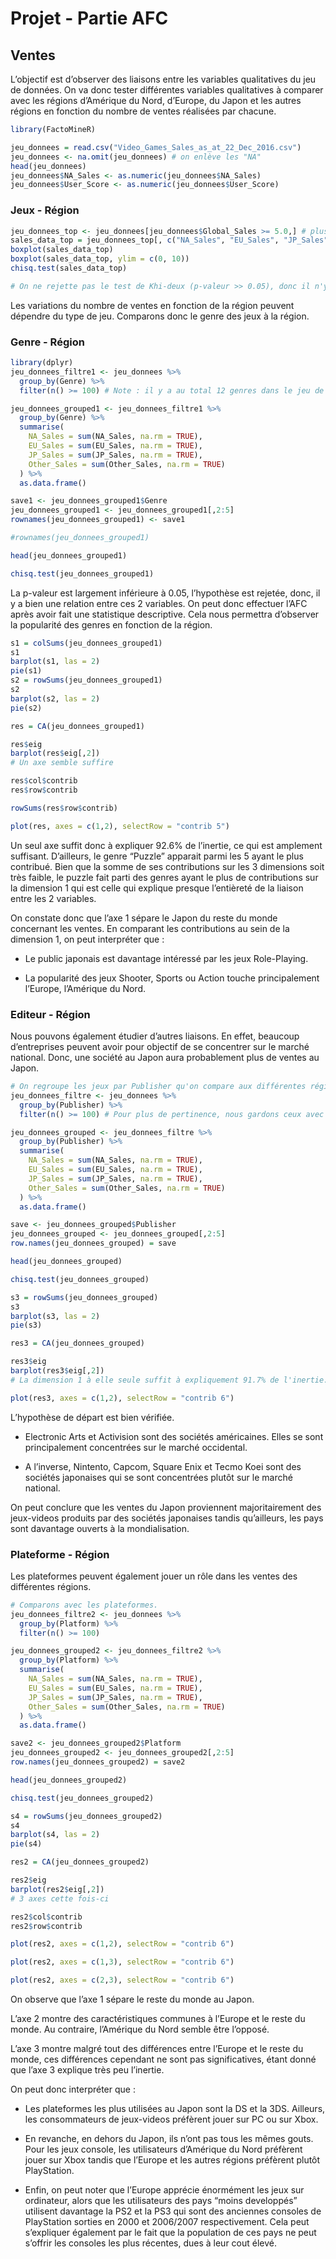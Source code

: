 # Projet - Partie AFC

## Ventes

L'objectif est d'observer des liaisons entre les variables qualitatives du jeu de données. On va donc tester différentes variables qualitatives à comparer avec les régions d'Amérique du Nord, d'Europe, du Japon et les autres régions en fonction du nombre de ventes réalisées par chacune.

```r
library(FactoMineR)
```

```r
jeu_donnees = read.csv("Video_Games_Sales_as_at_22_Dec_2016.csv")
jeu_donnees <- na.omit(jeu_donnees) # on enlève les "NA"
head(jeu_donnees)
jeu_donnees$NA_Sales <- as.numeric(jeu_donnees$NA_Sales)
jeu_donnees$User_Score <- as.numeric(jeu_donnees$User_Score)
```

### Jeux - Région

```r
jeu_donnees_top <- jeu_donnees[jeu_donnees$Global_Sales >= 5.0,] # plus de 5 millions de ventes
sales_data_top = jeu_donnees_top[, c("NA_Sales", "EU_Sales", "JP_Sales", "Other_Sales")]
boxplot(sales_data_top)
boxplot(sales_data_top, ylim = c(0, 10))
chisq.test(sales_data_top)

# On ne rejette pas le test de Khi-deux (p-valeur >> 0.05), donc il n'y a pas de relations entre le nom des jeux et les régions. On pouvait s'y attendre : la tendance pour certains jeux dans une région ne dépend pas de son nom mais de comment il a été produit et de son genre.
```

Les variations du nombre de ventes en fonction de la région peuvent dépendre du type de jeu. Comparons donc le genre des jeux à la région.

### Genre - Région

```r
library(dplyr)
jeu_donnees_filtre1 <- jeu_donnees %>%
  group_by(Genre) %>%
  filter(n() >= 100) # Note : il y a au total 12 genres dans le jeu de données et il y a au moins 100 jeu pour chaque genre

jeu_donnees_grouped1 <- jeu_donnees_filtre1 %>%
  group_by(Genre) %>%
  summarise(
    NA_Sales = sum(NA_Sales, na.rm = TRUE),
    EU_Sales = sum(EU_Sales, na.rm = TRUE),
    JP_Sales = sum(JP_Sales, na.rm = TRUE),
    Other_Sales = sum(Other_Sales, na.rm = TRUE)
  ) %>%
  as.data.frame()

save1 <- jeu_donnees_grouped1$Genre
jeu_donnees_grouped1 <- jeu_donnees_grouped1[,2:5]
rownames(jeu_donnees_grouped1) <- save1

#rownames(jeu_donnees_grouped1)

head(jeu_donnees_grouped1)

chisq.test(jeu_donnees_grouped1)
```

La p-valeur est largement inférieure à 0.05, l'hypothèse est rejetée, donc, il y a bien une relation entre ces 2 variables. On peut donc effectuer l'AFC après avoir fait une statistique descriptive. Cela nous permettra d'observer la popularité des genres en fonction de la région.

```r
s1 = colSums(jeu_donnees_grouped1)
s1
barplot(s1, las = 2)
pie(s1)
s2 = rowSums(jeu_donnees_grouped1)
s2
barplot(s2, las = 2)
pie(s2)
```

```r
res = CA(jeu_donnees_grouped1)
```

```r
res$eig
barplot(res$eig[,2])
# Un axe semble suffire
```

```r
res$col$contrib
res$row$contrib
```

```r
rowSums(res$row$contrib)
```

```r
plot(res, axes = c(1,2), selectRow = "contrib 5")
```

Un seul axe suffit donc à expliquer 92.6% de l'inertie, ce qui est amplement suffisant. D'ailleurs, le genre "Puzzle" apparait parmi les 5 ayant le plus contribué. Bien que la somme de ses contributions sur les 3 dimensions soit très faible, le puzzle fait parti des genres ayant le plus de contributions sur la dimension 1 qui est celle qui explique presque l'entièreté de la liaison entre les 2 variables.

On constate donc que l'axe 1 sépare le Japon du reste du monde concernant les ventes. En comparant les contributions au sein de la dimension 1, on peut interpréter que :

-   Le public japonais est davantage intéressé par les jeux Role-Playing.

-   La popularité des jeux Shooter, Sports ou Action touche principalement l'Europe, l'Amérique du Nord.

### Editeur - Région

Nous pouvons également étudier d'autres liaisons. En effet, beaucoup d'entreprises peuvent avoir pour objectif de se concentrer sur le marché national. Donc, une société au Japon aura probablement plus de ventes au Japon.

```r
# On regroupe les jeux par Publisher qu'on compare aux différentes régions.
jeu_donnees_filtre <- jeu_donnees %>%
  group_by(Publisher) %>%
  filter(n() >= 100) # Pour plus de pertinence, nous gardons ceux avec au moins 100 jeux dans le jeu de données.

jeu_donnees_grouped <- jeu_donnees_filtre %>%
  group_by(Publisher) %>%
  summarise(
    NA_Sales = sum(NA_Sales, na.rm = TRUE),
    EU_Sales = sum(EU_Sales, na.rm = TRUE),
    JP_Sales = sum(JP_Sales, na.rm = TRUE),
    Other_Sales = sum(Other_Sales, na.rm = TRUE)
  ) %>%
  as.data.frame()

save <- jeu_donnees_grouped$Publisher
jeu_donnees_grouped <- jeu_donnees_grouped[,2:5]
row.names(jeu_donnees_grouped) = save

head(jeu_donnees_grouped)

chisq.test(jeu_donnees_grouped)
```

```r
s3 = rowSums(jeu_donnees_grouped)
s3
barplot(s3, las = 2)
pie(s3)
```

```r
res3 = CA(jeu_donnees_grouped)
```

```r
res3$eig
barplot(res3$eig[,2])
# La dimension 1 à elle seule suffit à expliquement 91.7% de l'inertie.
```

```r
plot(res3, axes = c(1,2), selectRow = "contrib 6")
```

L'hypothèse de départ est bien vérifiée.

-   Electronic Arts et Activision sont des sociétés américaines. Elles se sont principalement concentrées sur le marché occidental.

-   A l'inverse, Nintento, Capcom, Square Enix et Tecmo Koei sont des sociétés japonaises qui se sont concentrées plutôt sur le marché national.

On peut conclure que les ventes du Japon proviennent majoritairement des jeux-videos produits par des sociétés japonaises tandis qu'ailleurs, les pays sont davantage ouverts à la mondialisation.

### Plateforme - Région

Les plateformes peuvent également jouer un rôle dans les ventes des différentes régions.

```r
# Comparons avec les plateformes.
jeu_donnees_filtre2 <- jeu_donnees %>%
  group_by(Platform) %>%
  filter(n() >= 100)

jeu_donnees_grouped2 <- jeu_donnees_filtre2 %>%
  group_by(Platform) %>%
  summarise(
    NA_Sales = sum(NA_Sales, na.rm = TRUE),
    EU_Sales = sum(EU_Sales, na.rm = TRUE),
    JP_Sales = sum(JP_Sales, na.rm = TRUE),
    Other_Sales = sum(Other_Sales, na.rm = TRUE)
  ) %>%
  as.data.frame()

save2 <- jeu_donnees_grouped2$Platform
jeu_donnees_grouped2 <- jeu_donnees_grouped2[,2:5]
row.names(jeu_donnees_grouped2) = save2

head(jeu_donnees_grouped2)

chisq.test(jeu_donnees_grouped2)
```

```r
s4 = rowSums(jeu_donnees_grouped2)
s4
barplot(s4, las = 2)
pie(s4)
```

```r
res2 = CA(jeu_donnees_grouped2)
```

```r
res2$eig
barplot(res2$eig[,2])
# 3 axes cette fois-ci
```

```r
res2$col$contrib
res2$row$contrib
```

```r
plot(res2, axes = c(1,2), selectRow = "contrib 6")
```

```r
plot(res2, axes = c(1,3), selectRow = "contrib 6")
```

```r
plot(res2, axes = c(2,3), selectRow = "contrib 6")
```

On observe que l'axe 1 sépare le reste du monde au Japon.

L'axe 2 montre des caractéristiques communes à l'Europe et le reste du monde. Au contraire, l'Amérique du Nord semble être l'opposé.

L'axe 3 montre malgré tout des différences entre l'Europe et le reste du monde, ces différences cependant ne sont pas significatives, étant donné que l'axe 3 explique très peu l'inertie.

On peut donc interpréter que :

-   Les plateformes les plus utilisées au Japon sont la DS et la 3DS. Ailleurs, les consommateurs de jeux-videos préfèrent jouer sur PC ou sur Xbox.

-   En revanche, en dehors du Japon, ils n'ont pas tous les mêmes gouts. Pour les jeux console, les utilisateurs d'Amérique du Nord préfèrent jouer sur Xbox tandis que l'Europe et les autres régions préfèrent plutôt PlayStation.

-   Enfin, on peut noter que l'Europe apprécie énormément les jeux sur ordinateur, alors que les utilisateurs des pays "moins developpés" utilisent davantage la PS2 et la PS3 qui sont des anciennes consoles de PlayStation sorties en 2000 et 2006/2007 respectivement. Cela peut s'expliquer également par le fait que la population de ces pays ne peut s'offrir les consoles les plus récentes, dues à leur cout élevé.
